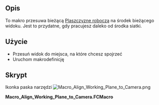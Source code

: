<languages/>

{{Macro/pl
|Name=Makrodefinicja: Wyrównaj płaszczyznę roboczą do ujęcia widoku
|Icon=Macro_Align_Working_Plane_to_Camera.png
|Description=To makro przesuwa bieżącą [[Draft_SelectPlane/pl|Plaszczyzne roboczą]] na środek bieżącego widoku. Jest to przydatne, gdy pracujesz daleko od środka siatki.
|Author=yorik
|Version=1.0
|Date=2017-05-10
|Download=[https://www.freecadweb.org/wiki/images/0/01/Macro_Align_Working_Plane_to_Camera.png ToolBar Icon]
|FCVersion=All
|SeeAlso=[[Macro_Align_Camera_to_Working_Plane/pl|Makrodefinicja: Wyrównaj ujęcie widoku do płaszczyzny roboczej]] [[File:Macro_Align_Camera_to_Working_Plane.png|24px|Macro Align Camera to Working Plane]]
}}

==Opis==


To makro przesuwa bieżącą [[Draft_SelectPlane/pl|Plaszczyzne roboczą]] na środek bieżącego widoku. Jest to przydatne, gdy pracujesz daleko od środka siatki.

==Użycie==

* Przesuń widok do miejsca, na które chcesz spojrzeć
* Uruchom makrodefinicję

==Skrypt==

Ikonka paska narzędzi
[[Image:Macro_Align_Working_Plane_to_Camera.png]]

'''Macro_Align_Working_Plane_to_Camera.FCMacro'''

{{MacroCode|code=
import FreeCAD,FreeCADGui
cam = FreeCAD.Vector(FreeCADGui.ActiveDocument.ActiveView.getCameraNode().position.getValue().getValue())
pos = FreeCAD.DraftWorkingPlane.projectPoint(cam)
FreeCAD.DraftWorkingPlane.position = pos
FreeCADGui.Snapper.setGrid()
}}

{{clear}}